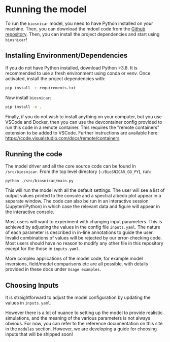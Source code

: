 # Running the model

To run the `biosnicar` model, you need to have Python installed on your machine. Then, you can download the mdoel code from the [Github repository](https://github.com/jmcook1186/biosnicar-py/tree/master).
Then, you can install the project dependencies and start using `biosnicar`!

## Installing Environment/Dependencies

If you do not have Python installed, download Python >3.8. It is recommended to use a fresh environment using conda or venv. Once activated, install the project dependencies with:

```sh
pip install -r requirements.txt
```

Now install `biosnicar`:

```sh
pip install -e .
```

Finally, if you do not wish to install anything on your computer, but you use VSCode and Docker, then you can use the devcontainer config provided to run this code in a remote container. 
This requires the "remote containers" extension to be added to VSCode. Further instructions are available here: https://code.visualstudio.com/docs/remote/containers


## Running the code

The model driver and all the core source code can be found in `/src/biosnicar`. From the top level directory (`~/BioSNICAR_GO_PY`), run:

`python ./src/biosnicar/main.py`

This will run the model with all the default settings. The user will see a list of output values printed to the console and a spectral albedo plot appear in a separate window. The code can also be run in an interactive session (Jupyter/iPython) in which case the relevant data and figure will appear in the interactive console.

Most users will want to experiment with changing input parameters. This is achieved by adjusting the values in the config file `inputs.yaml`. The nature of each parameter is described in in-line annotations to guide the user. Invalid combinations of values will be rejected by our error-checking code. Most users should have no reason to modify any other file in this repository except for the those in `inputs.yaml`.

More complex applications of the model code, for example model inversions, field/model comparisons etc are all possible, with details provided in these docs under `Usage examples`.


## Choosing Inputs

It is straightforward to adjust the model configuration by updating the values in `inputs.yaml`. 

However there is a lot of nuance to setting up the model to provide realistic simulations, and the meaning of the various parameters is not always obvious. 
For now, you can refer to the reference documentation on this site in the `modules` section. However, we are developing a guide for choosing inputs that will be shipped soon!
